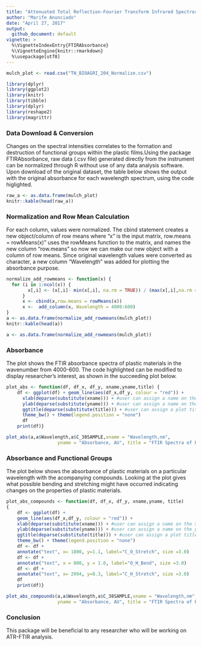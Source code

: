```yaml
---
title: "Attenuated Total Reflection-Fourier Transform Infrared Spectroscopy"
author: "Marife Anunciado"
date: "April 27, 2017"
output: 
  github_document: default
vignette: >
  %\VignetteIndexEntry{FTIRAbsorbance}
  %\VignetteEngine{knitr::rmarkdown}
  %\usepackage[utf8]
---
```


```r
mulch_plot <- read.csv("TN_BIOAGRI_204_Normalize.csv")
```

```r
library(dplyr)
library(ggplot2)
library(knitr)
library(tibble)
library(dplyr)
library(reshape2)
library(magrittr)
```

### Data Download & Conversion

Changes on the spectral intensities correlates to the formation and destruction of functional groups within the plastic films.Using the package FTIRAbsorbance, raw data (.csv file) generated directly from the instrument can be normalized through R without use of any data analysis software. Upon download of the original dataset, the table below shows the output with the original absorbance for each wavelength spectrum, using the code higlighted. 

```r
raw_a <- as.data.frame(mulch_plot)
knitr::kable(head(raw_a))
```

### Normalization and Row Mean Calculation

For each column, values were normalized. The cbind statement creates a new object/column of row means where "x" is the input matrix, row.means = rowMeans(x)" uses the rowMeans function to the matrix, and names the new column "row.means" so now we can make our new object with a column of row means. Since original wavelength values were converted as character, a new column "Wavelength" was added for plotting the absorbance purpose.

```r
normalize_add_rowmeans <- function(x) {
  for (i in 1:ncol(x)) {
        x[,i] <- (x[,i]- min(x[,i], na.rm = TRUE)) / (max(x[,i],na.rm = TRUE)-min(x[,i], na.rm = TRUE))
      }
      x <- cbind(x,row.means = rowMeans(x)) 
      x <-  add_column(x, Wavelength = 4000:600)
} 
a <- as.data.frame(normalize_add_rowmeans(mulch_plot))
knitr::kable(head(a))
```

```r
a <- as.data.frame(normalize_add_rowmeans(mulch_plot))
```

### Absorbance

The plot shows the FTIR absorbance spectra of plastic materials in the wavenumber from 4000-600. The code highlighted can be modified to display researcher's interest, as shown in the succeeding plot below.

```r
plot_abs <- function(df, df_x, df_y, xname,yname,title) {
    df <- ggplot(df) + geom_line(aes(df_x,df_y, colour = "red")) +
      xlab(deparse(substitute(xname))) + #user can assign a name on the x-axis label
      ylab(deparse(substitute(yname))) + #user can assign a name on the y-axis label
      ggtitle(deparse(substitute(title))) + #user can assign a plot title 
      theme_bw() + theme(legend.position = "none") 
      df
    print(df)} 
```

```r
plot_abs(a,a$Wavelength,a$C_38SAMPLE,xname = "Wavelength,nm", 
                   yname = "Absorbance, AU", title = "FTIR Spectra of Plastic Mulch") 
```

### Absorbance and Functional Groups

The plot below shows the absorbance of plastic materials on a particular wavelength with the acompanying compounds. Looking at the plot gives what possible bending and stretching might have occurred indicating changes on the properties of plastic materials. 

```r
plot_abs_compounds <- function(df, df_x, df_y, xname,yname, title)
{
    df <- ggplot(df) + 
    geom_line(aes(df_x,df_y, colour = "red")) +
    xlab(deparse(substitute(xname))) + #user can assign a name on the x-axis label
    ylab(deparse(substitute(yname))) + #user can assign a name on the y-axis label
    ggtitle(deparse(substitute(title))) + #user can assign a plot title 
    theme_bw() + theme(legend.position = "none") 
    df <- df +
    annotate("text", x= 1800, y=1.1, label="C_O_Stretch", size =3.0) 
    df <- df +   
    annotate("text", x = 800, y = 1.0, label="O_H_Bend", size =3.0)
    df <- df + 
    annotate("text", x= 2994, y=0.3, label="C_H_Stretch", size =3.0)
    df
    print(df)}
```

```r
plot_abs_compounds(a,a$Wavelength,a$C_38SAMPLE,xname = "Wavelength,nm", 
                   yname = "Absorbance, AU", title = "FTIR Spectra of Plastic Mulch") 
```

### Conclusion

This package will be beneficial to any researcher who will be working on ATR-FTIR analysis. 
